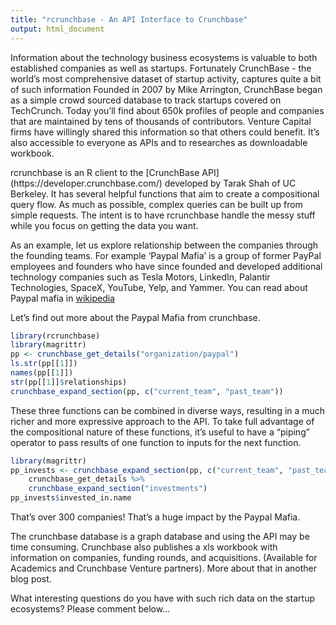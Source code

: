 ```yaml
---
title: "rcrunchbase - An API Interface to Crunchbase"
output: html_document
---
```


Information about the technology business ecosystems is valuable to both established companies as well as startups. Fortunately CrunchBase - the world’s most comprehensive dataset of startup activity,  captures quite a bit of such information 
Founded in 2007 by Mike Arrington, CrunchBase began as a simple crowd sourced database to track startups covered on TechCrunch.  Today you’ll find about 650k profiles of people and companies that are maintained by tens of thousands of contributors.
Venture Capital firms have willingly shared this information so that others could benefit. It's also accessible to everyone as APIs and to researches as downloadable workbook.  

rcrunchbase is an R client to the [CrunchBase API] (https://developer.crunchbase.com/) developed by Tarak Shah of UC Berkeley. It has several helpful functions that aim to create a compositional query flow. As much as possible, complex queries can be built up from simple requests. The intent is to have rcrunchbase  handle the messy stuff while you focus on getting the data you want.

As an example, let us explore relationship between the companies through the founding teams. For example 'Paypal Mafia' is a group of former PayPal employees and founders who have since founded and developed additional technology companies such as Tesla Motors, LinkedIn, Palantir Technologies, SpaceX, YouTube, Yelp, and Yammer. You can read about Paypal mafia in [wikipedia](http://en.wikipedia.org/wiki/PayPal_Mafia)

Let's find out more about the Paypal Mafia from crunchbase. 

```r
library(rcrunchbase)
library(magrittr)
pp <- crunchbase_get_details("organization/paypal")
ls.str(pp[[1]])
names(pp[[1]])
str(pp[[1]]$relationships)
crunchbase_expand_section(pp, c("current_team", "past_team"))
```

These three functions can be combined in diverse ways, resulting in a much richer and more expressive approach to the API. To take full advantage of the compositional nature of these functions, it’s useful to have a “piping” operator to pass results of one function to inputs for the next function. 

```r
library(magrittr)
pp_invests <- crunchbase_expand_section(pp, c("current_team", "past_team")) %>%
    crunchbase_get_details %>%
    crunchbase_expand_section("investments")
pp_invests$invested_in.name
```

That's over 300 companies! That's a huge impact by the Paypal Mafia.

The crunchbase database is a graph database and using the API may be time consuming. Crunchbase also publishes a xls workbook with information on companies, funding rounds, and acquisitions. (Available for Academics and Crunchbase Venture partners). More about that in another blog post.

What interesting questions do you have with such rich data on the startup ecosystems? Please comment below...
